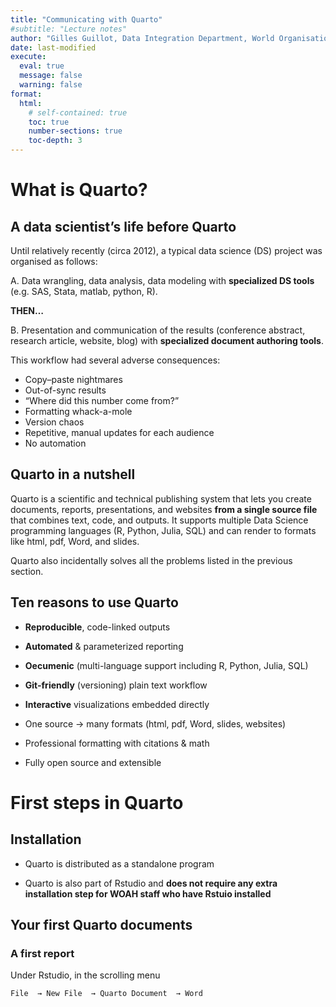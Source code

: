 ```yaml
---
title: "Communicating with Quarto" 
#subtitle: "Lecture notes"
author: "Gilles Guillot, Data Integration Department, World Organisation for Animal Health"
date: last-modified
execute: 
  eval: true
  message: false
  warning: false
format:
  html:
    # self-contained: true
    toc: true
    number-sections: true 
    toc-depth: 3
---
```



 
# What is Quarto?

## A data scientist's life before Quarto 

Until relatively recently (circa 2012), a typical data science (DS) project was organised as follows:

A. Data wrangling, data analysis, data modeling with **specialized DS tools** (e.g. SAS, Stata, matlab, python, R).

**THEN...**

B. Presentation and communication of the results (conference abstract, research article, website, blog) with **specialized  document authoring tools**.


This workflow had several adverse consequences:

- Copy–paste nightmares
- Out-of-sync results
- “Where did this number come from?”
- Formatting whack-a-mole
- Version chaos
- Repetitive, manual updates for each audience
- No automation

## Quarto in a nutshell


Quarto is a scientific and technical publishing system that lets you create documents, reports, presentations, and websites **from a single source file** that combines text, code, and outputs. 
It supports multiple Data Science programming languages (R, Python, Julia, SQL) and can render to formats like html, pdf, Word, and slides.

Quarto also  incidentally solves all the problems listed in the previous section.

## Ten reasons to use Quarto


- **Reproducible**, code-linked outputs

- **Automated** & parameterized reporting


- **Oecumenic**  (multi-language support including R, Python, Julia, SQL)

- **Git-friendly** (versioning) plain text workflow

- **Interactive** visualizations embedded directly

- One source → many formats (html, pdf, Word, slides, websites)

- Professional formatting with citations & math

- Fully open source and extensible


# First steps in Quarto

## Installation


- Quarto is  distributed as a standalone program

- Quarto is also part of Rstudio and **does not require any extra installation step for WOAH staff who have Rstuio installed**

## Your first Quarto documents

### A first report

Under Rstudio, in the scrolling menu

`File  → New File  → Quarto Document  → Word `





